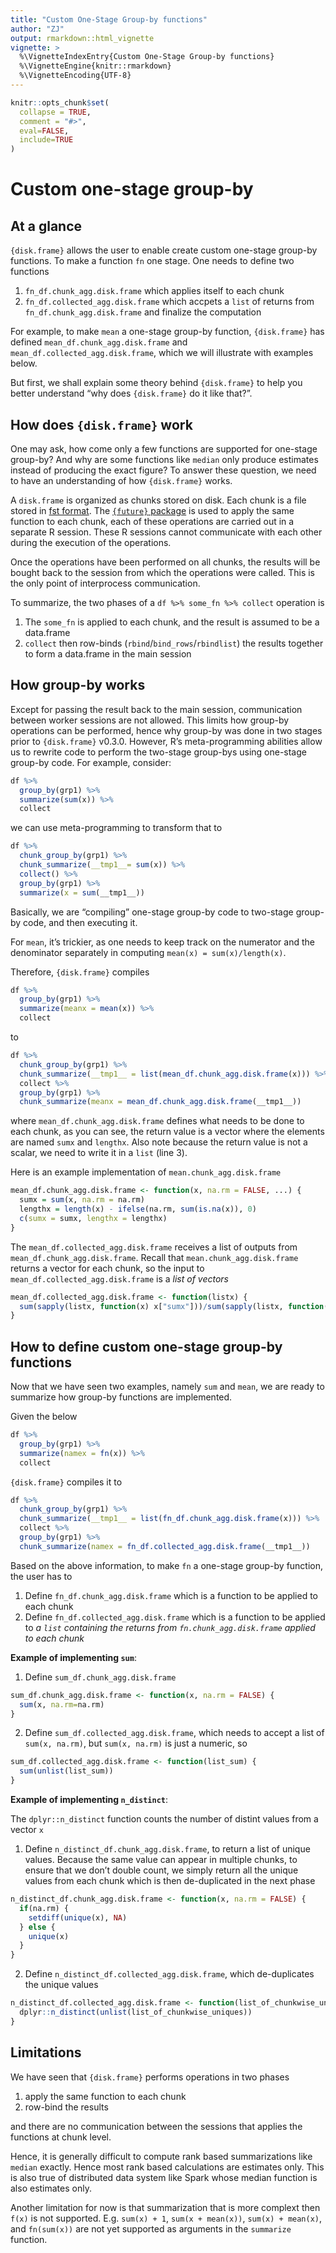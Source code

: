 ```yaml
---
title: "Custom One-Stage Group-by functions"
author: "ZJ"
output: rmarkdown::html_vignette
vignette: >
  %\VignetteIndexEntry{Custom One-Stage Group-by functions}
  %\VignetteEngine{knitr::rmarkdown}
  %\VignetteEncoding{UTF-8}
---
```


```r
knitr::opts_chunk$set(
  collapse = TRUE,
  comment = "#>",
  eval=FALSE,
  include=TRUE
)
```

# Custom one-stage group-by

## At a glance

`{disk.frame}` allows the user to enable create custom one-stage group-by functions. To make a function `fn` one stage. One needs to define two functions

1. `fn_df.chunk_agg.disk.frame` which applies itself to each chunk
2. `fn_df.collected_agg.disk.frame` which accpets a `list` of returns from `fn_df.chunk_agg.disk.frame` and finalize the computation

For example, to make `mean` a one-stage group-by function, `{disk.frame}` has defined `mean_df.chunk_agg.disk.frame` and `mean_df.collected_agg.disk.frame`, which we will illustrate with examples below.

But first, we shall explain some theory behind `{disk.frame}` to help you better understand "why does `{disk.frame}` do it like that?".

## How does `{disk.frame}` work

One may ask, how come only a few functions are supported for one-stage group-by? And why are some functions like `median` only produce estimates instead of producing the exact figure? To answer these question, we need to have an understanding of how `{disk.frame}` works.

A `disk.frame` is organized as chunks stored on disk. Each chunk is a file stored in [fst format](https://www.fstpackage.org/). The [`{future}` package](https://cran.r-project.org/web/packages/future/index.html) is used to apply the same function to each chunk, each of these operations are carried out in a separate R session. These R sessions cannot communicate with each other during the execution of the operations.

Once the operations have been performed on all chunks, the results will be bought back to the session from which the operations were called. This is the only point of interprocess communication. 

To summarize, the two phases of a `df %>% some_fn %>% collect` operation is 

1. The `some_fn` is applied to each chunk, and the result is assumed to be a data.frame
2. `collect` then row-binds (`rbind`/`bind_rows`/`rbindlist`) the results together to form a data.frame in the main session

## How group-by works

Except for passing the result back to the main session, communication between worker sessions are not allowed. This limits how group-by operations can be performed, hence why group-by was done in two stages prior to `{disk.frame}` v0.3.0. However, R's meta-programming abilities allow us to rewrite code to perform the two-stage group-bys using one-stage group-by code. For example, consider:

```r
df %>% 
  group_by(grp1) %>% 
  summarize(sum(x)) %>% 
  collect
```

we can use meta-programming to transform that to 
  
```r
df %>% 
  chunk_group_by(grp1) %>% 
  chunk_summarize(__tmp1__= sum(x)) %>% 
  collect() %>% 
  group_by(grp1) %>% 
  summarize(x = sum(__tmp1__))
```

Basically, we are "compiling" one-stage group-by code to two-stage group-by code, and then executing it.

For `mean`, it's trickier, as one needs to keep track on the numerator and the denominator separately in computing `mean(x) = sum(x)/length(x)`. 

Therefore, `{disk.frame}` compiles 

```r
df %>% 
  group_by(grp1) %>% 
  summarize(meanx = mean(x)) %>% 
  collect
```

to

```r
df %>% 
  chunk_group_by(grp1) %>% 
  chunk_summarize(__tmp1__ = list(mean_df.chunk_agg.disk.frame(x))) %>% 
  collect %>% 
  group_by(grp1) %>% 
  chunk_summarize(meanx = mean_df.chunk_agg.disk.frame(__tmp1__))
```

where `mean_df.chunk_agg.disk.frame` defines what needs to be done to each chunk, as you can see, the return value is a vector where the elements are named `sumx` and `lengthx`. Also note because the return value is not a scalar, we need to write it in a `list` (line 3). 

Here is an example implementation of `mean.chunk_agg.disk.frame`

```r
mean_df.chunk_agg.disk.frame <- function(x, na.rm = FALSE, ...) {
  sumx = sum(x, na.rm = na.rm)
  lengthx = length(x) - ifelse(na.rm, sum(is.na(x)), 0)
  c(sumx = sumx, lengthx = lengthx)
}

```

The `mean_df.collected_agg.disk.frame` receives a list of outputs from `mean_df.chunk_agg.disk.frame`. Recall that `mean.chunk_agg.disk.frame` returns a vector for each chunk, so the input to `mean_df.collected_agg.disk.frame` is a *list of vectors*

```r
mean_df.collected_agg.disk.frame <- function(listx) {
  sum(sapply(listx, function(x) x["sumx"]))/sum(sapply(listx, function(x) x["lengthx"]))
}
```

## How to define custom one-stage group-by functions

Now that we have seen two examples, namely `sum` and `mean`, we are ready to summarize how group-by functions are implemented. 

Given the below

```r
df %>% 
  group_by(grp1) %>% 
  summarize(namex = fn(x)) %>% 
  collect
```

`{disk.frame}` compiles it to

```r
df %>% 
  chunk_group_by(grp1) %>% 
  chunk_summarize(__tmp1__ = list(fn_df.chunk_agg.disk.frame(x))) %>% 
  collect %>% 
  group_by(grp1) %>% 
  chunk_summarize(namex = fn_df.collected_agg.disk.frame(__tmp1__))
```

Based on the above information, to make `fn` a one-stage group-by function, the user has to

1. Define `fn_df.chunk_agg.disk.frame` which is a function to be applied to each chunk
2. Define `fn_df.collected_agg.disk.frame` which is a function to be applied to *a `list` containing the returns from `fn.chunk_agg.disk.frame` applied to each chunk*

**Example of implementing `sum`**:

1. Define `sum_df.chunk_agg.disk.frame`

```r
sum_df.chunk_agg.disk.frame <- function(x, na.rm = FALSE) {
  sum(x, na.rm=na.rm)
}
```

2. Define `sum_df.collected_agg.disk.frame`, which needs to accept a list of `sum(x, na.rm)`, but `sum(x, na.rm)` is just a numeric, so

```r
sum_df.collected_agg.disk.frame <- function(list_sum) {
  sum(unlist(list_sum))
}
```

**Example of implementing `n_distinct`**:

The `dplyr::n_distinct` function counts the number of distint values from a vector `x`

1. Define `n_distinct_df.chunk_agg.disk.frame`, to return a list of unique values. Because the same value can appear in multiple chunks, to ensure that we don't double count, we simply return all the unique values from each chunk which is then de-duplicated in the next phase

```r
n_distinct_df.chunk_agg.disk.frame <- function(x, na.rm = FALSE) {
  if(na.rm) {
    setdiff(unique(x), NA)
  } else {
    unique(x)
  }
}
```

2. Define `n_distinct_df.collected_agg.disk.frame`, which de-duplicates the unique values

```r
n_distinct_df.collected_agg.disk.frame <- function(list_of_chunkwise_uniques) {
  dplyr::n_distinct(unlist(list_of_chunkwise_uniques))
}
```

## Limitations

We have seen that `{disk.frame}` performs operations in two phases 

1. apply the same function to each chunk
2. row-bind the results

and there are no communication between the sessions that applies the functions at chunk level.

Hence, it is generally difficult to compute rank based summarizations like `median` exactly. Hence most rank based calculations are estimates only. This is also true of distributed data system like Spark whose median function is also estimates only.

Another limitation for now is that summarization that is more complext then `f(x)` is not supported. E.g. `sum(x) + 1`, `sum(x + mean(x))`, `sum(x) + mean(x)`, and `fn(sum(x))` are not yet supported as arguments in the `summarize` function.
